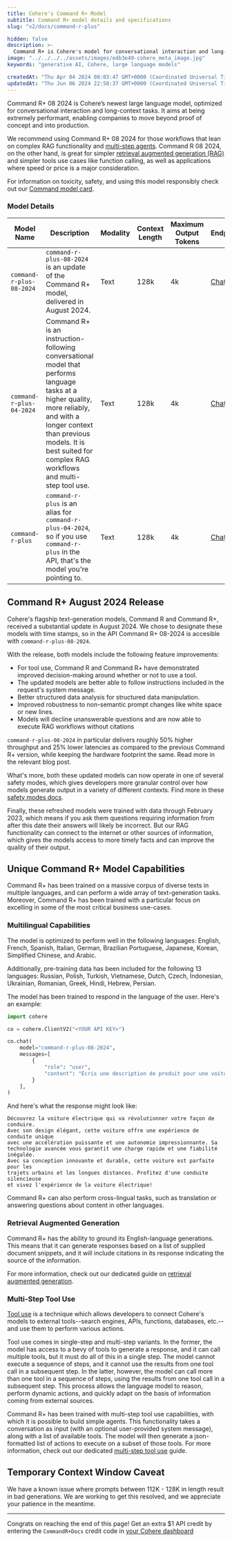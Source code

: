 ```yaml
---
title: Cohere's Command R+ Model
subtitle: Command R+ model details and specifications
slug: "v2/docs/command-r-plus"

hidden: false
description: >-
  Command R+ is Cohere's model for conversational interaction and long-context tasks, best suited for complex RAG workflows and multi-step tool use.
image: "../../../../assets/images/edb3e49-cohere_meta_image.jpg"  
keywords: "generative AI, Cohere, large language models"

createdAt: "Thu Apr 04 2024 08:03:47 GMT+0000 (Coordinated Universal Time)"
updatedAt: "Thu Jun 06 2024 22:58:37 GMT+0000 (Coordinated Universal Time)"
---
```


Command R+ 08 2024 is Cohere’s newest large language model, optimized for conversational interaction and long-context tasks. It aims at being extremely performant, enabling companies to move beyond proof of concept and into production.

We recommend using Command R+ 08 2024 for those workflows that lean on complex RAG functionality and [multi-step agents](/v2/docs/multi-step-tool-use). Command R 08 2024, on the other hand, is great for simpler [retrieval augmented generation (RAG)](/v2/docs/retrieval-augmented-generation-rag) and simpler tools use cases like function calling, as well as applications where speed or price is a major consideration.

For information on toxicity, safety, and using this model responsibly check out our [Command model card](https://docs.cohere.com/docs/responsible-use).

### Model Details
| Model Name               | Description                                                                                                                                                                                                                                         | Modality             | Context Length | Maximum Output Tokens | Endpoints              |
|--------------------------|-----------------------------------------------------------------------------------------------------------------------------------------------------------------------------------------------------------------------------------------------------|----------------------|----------------|-----------------------|------------------------|
| `command-r-plus-08-2024` | `command-r-plus-08-2024` is an update of the Command R+ model, delivered in August 2024.                                                                                                                                                            | Text                 | 128k           | 4k                    | [Chat](/reference/chat)|
| `command-r-plus-04-2024` | Command R+ is an instruction-following conversational model that performs language tasks at a higher quality, more reliably, and with a longer context than previous models. It is best suited for complex RAG workflows and multi-step tool use.   | Text                 | 128k           | 4k                    | [Chat](/reference/chat)|
| `command-r-plus`         | `command-r-plus` is an alias for `command-r-plus-04-2024`, so if you use `command-r-plus` in the API, that's the model you're pointing to.                                                                                                          | Text                 | 128k           | 4k                    | [Chat](/reference/chat)|

## Command R+ August 2024 Release
Cohere's flagship text-generation models, Command R and Command R+, received a substantial update in August 2024. We chose to designate these models with time stamps, so in the API Command R+ 08-2024 is accesible with `command-r-plus-08-2024`.

With the release, both models include the following feature improvements:
- For tool use, Command R and Command R+ have demonstrated improved decision-making around whether or not to use a tool.
- The updated models are better able to follow instructions included in the request's system message.
- Better structured data analysis for structured data manipulation. 
- Improved robustness to non-semantic prompt changes like white space or new lines.
- Models will decline unanswerable questions and are now able to execute RAG workflows without citations

`command-r-plus-08-2024` in particular delivers roughly 50% higher throughput and 25% lower latencies as compared to the previous Command R+ version, while keeping the hardware footprint the same. Read more in the relevant blog post. 

What's more, both these updated models can now operate in one of several safety modes, which gives developers more granular control over how models generate output in a variety of different contexts. Find more in these [safety modes docs](https://docs.cohere.com/docs/safety-modes).

Finally, these refreshed models were trained with data through February 2023, which means if you ask them questions requiring information from after this date their answers will likely be incorrect. But our RAG functionality can connect to the internet or other sources of information, which gives the models access to more timely facts and can improve the quality of their output.

## Unique Command R+ Model Capabilities

Command R+ has been trained on a massive corpus of diverse texts in multiple languages, and can perform a wide array of text-generation tasks. Moreover, Command R+ has been trained with a particular focus on excelling in some of the most critical business use-cases.

### Multilingual Capabilities

The model is optimized to perform well in the following languages: English, French, Spanish, Italian, German, Brazilian Portuguese, Japanese, Korean, Simplified Chinese, and Arabic. 

Additionally, pre-training data has been included for the following 13 languages: Russian, Polish, Turkish, Vietnamese, Dutch, Czech, Indonesian, Ukrainian, Romanian, Greek, Hindi, Hebrew, Persian.

The model has been trained to respond in the language of the user. Here's an example:

```python PYTHON
import cohere

co = cohere.ClientV2("<YOUR API KEY>")

co.chat(
    model="command-r-plus-08-2024",
    messages=[
        {
            "role": "user",
            "content": "Écris une description de produit pour une voiture électrique en 50 à 75 mots",
        }
    ],
)
```

And here's what the response might look like:

```text TEXT
Découvrez la voiture électrique qui va révolutionner votre façon de conduire.
Avec son design élégant, cette voiture offre une expérience de conduite unique
avec une accélération puissante et une autonomie impressionnante. Sa
technologie avancée vous garantit une charge rapide et une fiabilité inégalée.
Avec sa conception innovante et durable, cette voiture est parfaite pour les 
trajets urbains et les longues distances. Profitez d'une conduite silencieuse
et vivez l'expérience de la voiture électrique!
```

Command R+ can also perform cross-lingual tasks, such as translation or answering questions about content in other languages.

### Retrieval Augmented Generation

Command R+ has the ability to ground its English-language generations. This means that it can generate responses based on a list of supplied document snippets, and it will include citations in its response indicating the source of the information.

For more information, check out our dedicated guide on [retrieval augmented generation](/v2/docs/retrieval-augmented-generation-rag).

### Multi-Step Tool Use

[Tool use](/v2/docs/tool-use) is a technique which allows developers to connect Cohere's models to external tools--search engines, APIs, functions, databases, etc.--and use them to perform various actions.

Tool use comes in single-step and multi-step variants. In the former, the model has access to a bevy of tools to generate a response, and it can call multiple tools, but it must do all of this in a single step. The model cannot execute a sequence of steps, and it cannot use the results from one tool call in a subsequent step. In the latter, however, the model can call more than one tool in a sequence of steps, using the results from one tool call in a subsequent step. This process allows the language model to reason, perform dynamic actions, and quickly adapt on the basis of information coming from external sources.

Command R+ has been trained with multi-step tool use capabilities, with which it is possible to build simple agents. This functionality takes a conversation as input (with an optional user-provided system message), along with a list of available tools. The model will then generate a json-formatted list of actions to execute on a subset of those tools. For more information, check out our dedicated [multi-step tool use](/v2/docs/multi-step-tool-use) guide.

## Temporary Context Window Caveat

We have a known issue where prompts between 112K - 128K in length result in bad generations. We are working to get this resolved, and we appreciate your patience in the meantime.

---
Congrats on reaching the end of this page! Get an extra $1 API credit by entering the `CommandR+Docs` credit code in [your Cohere dashboard](https://dashboard.cohere.com/billing?tab=payment)